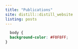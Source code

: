 ```yaml
---
title: "Publications"
site: distill::distill_website
listing: posts
---
```

```css
  body {
  background-color: #F0F8FF;
}
```

